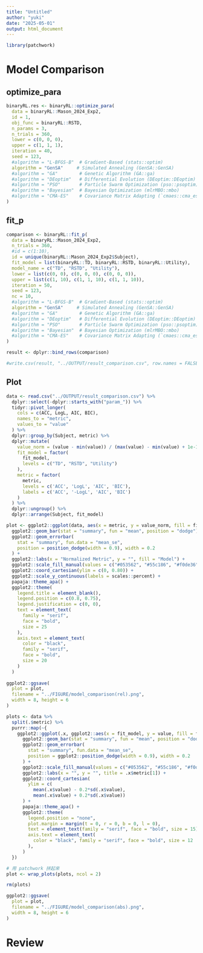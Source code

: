 ```yaml
---
title: "Untitled"
author: "yuki"
date: "2025-05-01"
output: html_document
---
```

```r
library(patchwork)
```

# Model Comparison
## optimize_para
```r
binaryRL.res <- binaryRL::optimize_para(
  data = binaryRL::Mason_2024_Exp2,
  id = 1,
  obj_func = binaryRL::RSTD,
  n_params = 3,
  n_trials = 360,
  lower = c(0, 0, 0),
  upper = c(1, 1, 1),
  iteration = 40,
  seed = 123,
  #algorithm = "L-BFGS-B"  # Gradient-Based (stats::optim)
  algorithm = "GenSA"     # Simulated Annealing (GenSA::GenSA)
  #algorithm = "GA"        # Genetic Algorithm (GA::ga)
  #algorithm = "DEoptim"   # Differential Evolution (DEoptim::DEoptim)
  #algorithm = "PSO"       # Particle Swarm Optimization (pso::psoptim)
  #algorithm = "Bayesian"  # Bayesian Optimization (mlrMBO::mbo)
  #algorithm = "CMA-ES"    # Covariance Matrix Adapting (`cmaes::cma_es`)
)
```

## fit_p
```r
comparison <- binaryRL::fit_p(
  data = binaryRL::Mason_2024_Exp2,
  n_trials = 360,
  #id = c(1:10),
  id = unique(binaryRL::Mason_2024_Exp2$Subject),
  fit_model = list(binaryRL::TD, binaryRL::RSTD, binaryRL::Utility),
  model_name = c("TD", "RSTD", "Utility"),
  lower = list(c(0, 0), c(0, 0, 0), c(0, 0, 0)),
  upper = list(c(1, 10), c(1, 1, 10), c(1, 1, 10)),
  iteration = 50,
  seed = 123,
  nc = 10,
  #algorithm = "L-BFGS-B"  # Gradient-Based (stats::optim)
  algorithm = "GenSA"     # Simulated Annealing (GenSA::GenSA)
  #algorithm = "GA"        # Genetic Algorithm (GA::ga)
  #algorithm = "DEoptim"   # Differential Evolution (DEoptim::DEoptim)
  #algorithm = "PSO"       # Particle Swarm Optimization (pso::psoptim)
  #algorithm = "Bayesian"  # Bayesian Optimization (mlrMBO::mbo)
  #algorithm = "CMA-ES"    # Covariance Matrix Adapting (`cmaes::cma_es`)
)

result <- dplyr::bind_rows(comparison)

#write.csv(result, "../OUTPUT/result_comparison.csv", row.names = FALSE)
```

## Plot
```r
data <- read.csv("../OUTPUT/result_comparison.csv") %>%
  dplyr::select(-dplyr::starts_with("param_")) %>%
  tidyr::pivot_longer(
    cols = c(ACC, LogL, AIC, BIC),
    names_to = "metric", 
    values_to = "value"
  ) %>%
  dplyr::group_by(Subject, metric) %>%
  dplyr::mutate(
    value_norm = (value - min(value)) / (max(value) - min(value) + 1e-10), 
    fit_model = factor(
      fit_model,
      levels = c("TD", "RSTD", "Utility")
    ),
    metric = factor(
      metric, 
      levels = c('ACC', 'LogL', 'AIC', 'BIC'),
      labels = c('ACC', '-LogL', 'AIC', 'BIC')
    )
  ) %>%
  dplyr::ungroup() %>%
  dplyr::arrange(Subject, fit_model)
```

```r
plot <- ggplot2::ggplot(data, aes(x = metric, y = value_norm, fill = fit_model)) +
  ggplot2::geom_bar(stat = "summary", fun = "mean", position = "dodge") +
  ggplot2::geom_errorbar(
    stat = "summary", fun.data = "mean_se",
    position = position_dodge(width = 0.9), width = 0.2
  ) +
  ggplot2::labs(x = "Normalized Metric", y = "", fill = "Model") +
  ggplot2::scale_fill_manual(values = c("#053562", "#55c186", "#f0de36")) +
  ggplot2::coord_cartesian(ylim = c(0, 0.80)) +
  ggplot2::scale_y_continuous(labels = scales::percent) +
  papaja::theme_apa() +
  ggplot2::theme(
    legend.title = element_blank(),
    legend.position = c(0.8, 0.75),  
    legend.justification = c(0, 0), 
    text = element_text(
      family = "serif", 
      face = "bold",
      size = 25
    ),
    axis.text = element_text(
      color = "black",
      family = "serif", 
      face = "bold",
      size = 20
    )
  )  
  
ggplot2::ggsave(
  plot = plot,
  filename = "../FIGURE/model_comparison(rel).png", 
  width = 8, height = 6
)
```

```r
plots <- data %>%
  split(.$metric) %>%
  purrr::map(~{
    ggplot2::ggplot(.x, ggplot2::aes(x = fit_model, y = value, fill = fit_model)) +
      ggplot2::geom_bar(stat = "summary", fun = "mean", position = "dodge") +
      ggplot2::geom_errorbar(
        stat = "summary", fun.data = "mean_se",
        position = ggplot2::position_dodge(width = 0.9), width = 0.2
      ) +
      ggplot2::scale_fill_manual(values = c("#053562", "#55c186", "#f0de36")) +
      ggplot2::labs(x = "", y = "", title = .x$metric[1]) +
      ggplot2::coord_cartesian(
        ylim = c(
          mean(.x$value) - 0.2*sd(.x$value), 
          mean(.x$value) + 0.2*sd(.x$value))
      ) +
      papaja::theme_apa() +
      ggplot2::theme(
        legend.position = "none",
        plot.margin = margin(t = 0, r = 0, b = 0, l = 0),
        text = element_text(family = "serif", face = "bold", size = 15),
        axis.text = element_text(
          color = "black", family = "serif", face = "bold", size = 12
        ),
      )
  })

# 用 patchwork 拼起來
plot <- wrap_plots(plots, ncol = 2)

rm(plots)

ggplot2::ggsave(
  plot = plot, 
  filename = "../FIGURE/model_comparison(abs).png",
  width = 8, height = 6
)
```

# Review
